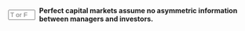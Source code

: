 ::: {.question-block}

<form onsubmit="event.preventDefault(); checkAnswerBox('module7_tf_q38','T')" style="display: flex; align-items: center; gap: 8px;">
  <input type="text" id="module7_tf_q38" name="module7_tf_q38" maxlength="1" placeholder="T or F" style="width: 55px;" data-correct-answer="T" /> 
  <label for="module7_tf_q38"><strong>Perfect capital markets assume no asymmetric information between managers and investors.</strong></label>
</form>

<div id="feedback-module7_tf_q38" class="feedback" data-status="" style="display:none;">
This is TRUE. Symmetric information is a core MM assumption.
</div>

:::